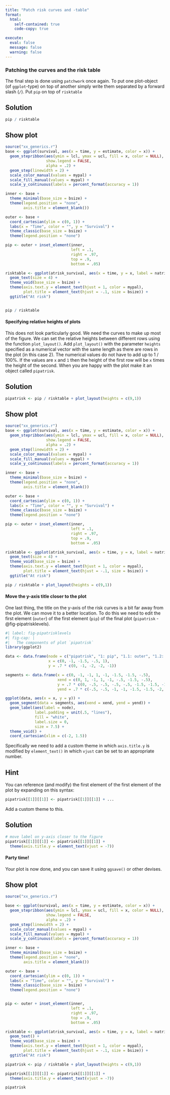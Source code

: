 ```yaml
---
title: "Patch risk curves and -table"
format:
  html:
    self-contained: true
    code-copy: true

execute:
  eval: false
  message: false
  warning: false
---
```

### Patching the curves and the risk table
The final step is done using `patchwork` once again. To put one plot-object (of `ggplot`-type) on top of another simply write them separated by a forward slash (`/`). Put `pip` on top of `risktable`

::: {.callout-tip collapse="true" appearance="simple"}
## Solution

```r
pip / risktable
```

::: {.callout-note collapse="true" appearance="default" icon="false"}
## Show plot

```r
source("xx_generics.r")
base <- ggplot(survival, aes(x = time, y = estimate, color = x)) +
  geom_stepribbon(aes(ymin = lcl, ymax = ucl, fill = x, color = NULL),
                  show.legend = FALSE,
                  alpha = .2) +
  geom_step(linewidth = 2) +
  scale_color_manual(values = mypal) +
  scale_fill_manual(values = mypal) +
  scale_y_continuous(labels = percent_format(accuracy = 1))

inner <- base + 
  theme_minimal(base_size = bsize) +
  theme(legend.position = "none",
        axis.title = element_blank())

outer <- base +
  coord_cartesian(ylim = c(0, 1)) +
  labs(x = "Time", color = "", y = "Survival") +
  theme_classic(base_size = bsize) +
  theme(legend.position = "none")

pip <- outer + inset_element(inner,
                             left = .1,
                             right = .97,
                             top = .9,
                             bottom = .05)

risktable <- ggplot(atrisk_survival, aes(x = time, y = x, label = natrisk)) +
  geom_text(size = 4) +
  theme_void(base_size = bsize) +
  theme(axis.text.y = element_text(hjust = 1, color = mypal),
        plot.title = element_text(hjust = -.1, size = bsize)) +
  ggtitle("At risk")


pip / risktable
```
:::
:::

#### Specifying relative heights of plots
This does not look particularly good. We need the curves to make up most of the figure. We can set the relative heights between different rows using the function `plot_layout()`. Add `plot_layout()` with the parameter `heights` specified as a numerical vector with the same length as there are rows in the plot (in this case 2). The numerical values do not have to add up to 1 / 100%. If the values are `x` and `1` then the height of the first row will be `x` times the height of the second. When you are happy with the plot make it an object called `pipatrisk`.

::: {.callout-tip collapse="true" appearance="simple"}
## Solution

```r
pipatrisk <- pip / risktable + plot_layout(heights = c(9,1))
```

::: {.callout-note collapse="true" appearance="default" icon="false"}
## Show plot

```r
source("xx_generics.r")
base <- ggplot(survival, aes(x = time, y = estimate, color = x)) +
  geom_stepribbon(aes(ymin = lcl, ymax = ucl, fill = x, color = NULL),
                  show.legend = FALSE,
                  alpha = .2) +
  geom_step(linewidth = 2) +
  scale_color_manual(values = mypal) +
  scale_fill_manual(values = mypal) +
  scale_y_continuous(labels = percent_format(accuracy = 1))

inner <- base + 
  theme_minimal(base_size = bsize) +
  theme(legend.position = "none",
        axis.title = element_blank())

outer <- base +
  coord_cartesian(ylim = c(0, 1)) +
  labs(x = "Time", color = "", y = "Survival") +
  theme_classic(base_size = bsize) +
  theme(legend.position = "none")

pip <- outer + inset_element(inner,
                             left = .1,
                             right = .97,
                             top = .9,
                             bottom = .05)

risktable <- ggplot(atrisk_survival, aes(x = time, y = x, label = natrisk)) +
  geom_text(size = 4) +
  theme_void(base_size = bsize) +
  theme(axis.text.y = element_text(hjust = 1, color = mypal),
        plot.title = element_text(hjust = -.1, size = bsize)) +
  ggtitle("At risk")

pip / risktable + plot_layout(heights = c(9,1))
```
:::
:::

#### Move the y-axis title closer to the plot
One last thing, the title on the y-axis of the risk curves is a bit far away from the plot. We can move it to a better location. To do this we need to edit the first element (`outer`) of the first element (`pip`) of the final plot (`pipatrisk` - @fig-pipatrisklevels).

```r
#| label: fig-pipatrisklevels
#| fig-cap: |
#|   The components of plot `pipatrisk`
library(ggplot2)

data <- data.frame(node = c("pipatrisk", "1: pip", "1.1: outer", "1.2: inner", "2: atrisk"),
                   x = c(0, -1, -1.5, -.5, 1),
                   y = .7 * c(0, -1, -2, -2, -1))

segments <- data.frame(x = c(0, -1, -1, 1, -1, -1.5, -1.5, -.5),
                       xend = c(0, 1, -1, 1, -1, -.5, -1.5, -.5),
                       y = .7 * c(0, -.5, -.5, -.5, -.5, -1.5, -1.5, -1.5),
                       yend = .7 * c(-.5, -.5, -1, -1, -1.5, -1.5, -2, -2))

ggplot(data, aes(x = x, y = y)) +
  geom_segment(data = segments, aes(xend = xend, yend = yend)) +
  geom_label(aes(label = node),
             label.padding = unit(.5, "lines"),
             fill = "white",
             label.size = 0,
             size = 7.5) +
  theme_void() +
  coord_cartesian(xlim = c(-2, 1.5))

```

Specifically we need to add a custom theme in which `axis.title.y` is modified by `element_text()` in which `vjust` can be set to an appropriate number.

::: {.callout-tip collapse="true" appearance="simple"}
## Hint

You can reference (and modify) the first element of the first element of the plot by expanding on this syntax:

```r
pipatrisk[[1]][[1]] <- pipatrisk[[1]][[1]] + ...
```

Add a custom theme to this.
:::

::: {.callout-tip collapse="true" appearance="simple"}
## Solution

```r
# move label on y-axis closer to the figure
pipatrisk[[1]][[1]] <- pipatrisk[[1]][[1]] +
  theme(axis.title.y = element_text(vjust = -7))
```
:::

#### Party time!
Your plot is now done, and you can save it using `ggsave()` or other devises.

::: {.callout-note collapse="true" appearance="default" icon="false"}
## Show plot

```r
source("xx_generics.r")

base <- ggplot(survival, aes(x = time, y = estimate, color = x)) +
  geom_stepribbon(aes(ymin = lcl, ymax = ucl, fill = x, color = NULL),
                  show.legend = FALSE,
                  alpha = .2) +
  geom_step(linewidth = 2) +
  scale_color_manual(values = mypal) +
  scale_fill_manual(values = mypal) +
  scale_y_continuous(labels = percent_format(accuracy = 1))

inner <- base +
  theme_minimal(base_size = bsize) +
  theme(legend.position = "none",
        axis.title = element_blank())

outer <- base +
  coord_cartesian(ylim = c(0, 1)) +
  labs(x = "Time", color = "", y = "Survival") +
  theme_classic(base_size = bsize) +
  theme(legend.position = "none")


pip <- outer + inset_element(inner,
                             left = .1,
                             right = .97,
                             top = .9,
                             bottom = .05)

risktable <- ggplot(atrisk_survival, aes(x = time, y = x, label = natrisk)) +
  geom_text() +
  theme_void(base_size = bsize) +
  theme(axis.text.y = element_text(hjust = 1, color = mypal),
        plot.title = element_text(hjust = -.1, size = bsize)) +
  ggtitle("At risk")

pipatrisk <- pip / risktable + plot_layout(heights = c(9,1))

pipatrisk[[1]][[1]] <- pipatrisk[[1]][[1]] +
  theme(axis.title.y = element_text(vjust = -7))

pipatrisk
```
:::
